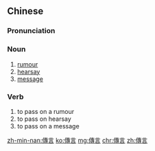 {{also|传言}}
==Chinese==
{{zh-forms|s=传言}}

===Pronunciation===
{{zh-pron
|m=chuányán
|c=cyun4 jin4
|cat=n,v
}}

===Noun===
{{zh-noun}}

# [[rumour]]
# [[hearsay]]
# [[message]]

===Verb===
{{zh-verb}}

# to pass on a rumour
# to pass on hearsay
# to pass on a message

[[zh-min-nan:傳言]]
[[ko:傳言]]
[[mg:傳言]]
[[chr:傳言]]
[[zh:傳言]]